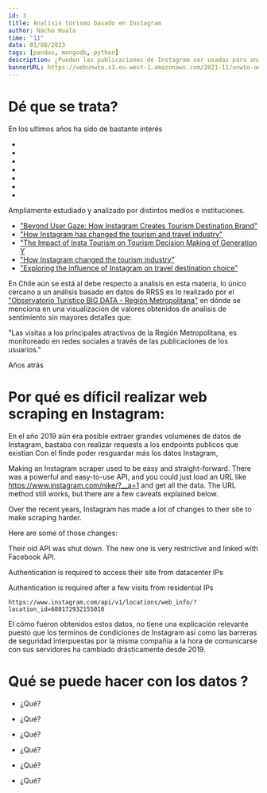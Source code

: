 ```yaml
---
id: 3
title: Analisis túrismo basado en Instagram
author: Nacho Huala
time: "11"
date: 01/08/2023
tags: [pandas, mongodb, python]
description: ¿Pueden las publicaciones de Instagram ser usadas para analizar la actividad turística de una locación?
bannerURL: https://webunwto.s3.eu-west-1.amazonaws.com/2021-11/unwto-and-instagram-partner-to-help-destinations-recover-and-rediscover_1.jpg
---
```


# Dé que se trata?

En los ultimos años ha sido de bastante interés

-
-

-
-

-
-

-

Ampliamente estudiado y analizado por distintos medios e instituciones.

-   ["Beyond User Gaze: How Instagram Creates Tourism Destination Brand"](https://www.researchgate.net/publication/286530462_Beyond_User_Gaze_How_Instagram_Creates_Tourism_Destination_Brand)
-   ["How Instagram has changed the tourism and travel industry"](https://jaauth.journals.ekb.eg/article_159153_d9ef1f2a64221346e3cae8bf5ad3554e.pdf)
-   ["The Impact of Insta Tourism on Tourism Decision Making of Generation Y](https://jaauth.journals.ekb.eg/article_159153_d9ef1f2a64221346e3cae8bf5ad3554e.pdf)
-   ["How Instagram changed the tourism industry"](https://www.dw.com/en/how-instagram-changed-the-tourism-industry/a-65348690|)
-   ["Exploring the influence of Instagram on travel destination choice"](https://www.researchgate.net/publication/360142299_Exploring_the_influence_of_Instagram_on_travel_destination_choice)

En Chile aún se está al debe respecto a analisis en esta materia, lo único cercano a un análisis basado en datos de RRSS es lo realizado por el
["Observatorio Turístico BIG DATA - Región Metropolitana"](http://dataturismorm.cl/demanda-turistica.html) en dónde se menciona en una visualización de valores obtenidos de analisis de sentimiento sin mayores detalles que:

"Las visitas a los principales atractivos de la Región Metropolitana, es monitoreado en redes sociales a través de las publicaciones de los usuarios."

Años atrás

# Por qué es díficil realizar web scraping en Instagram:

En el año 2019 aún era posible extraer grandes volumenes de datos de Instagram, bastaba con realizar requests a los endpoints publicos que existían
Con el finde poder resguardar más los datos Instagram,

Making an Instagram scraper used to be easy and straight-forward. There was a powerful and easy-to-use API, and you could just load an URL like https://www.instagram.com/nike/?__a=1 and get all the data. The URL method still works, but there are a few caveats explained below.

Over the recent years, Instagram has made a lot of changes to their site to make scraping harder.

Here are some of those changes:

Their old API was shut down. The new one is very restrictive and linked with Facebook API.

Authentication is required to access their site from datacenter IPs

Authentication is required after a few visits from residential IPs

```shell
https://www.instagram.com/api/v1/locations/web_info/?location_id=680172932155010
```

El cómo fueron obtenidos estos datos, no tiene una explicación relevante puesto que los terminos de condiciones de Instagram así como las barreras de seguridad interpuestas por la misma compañía a la hora de comunicarse con sus servidores ha cambiado drásticamente desde 2019.

# Qué se puede hacer con los datos ?

-   ¿Qué?

-   ¿Qué?

-   ¿Qué?

-   ¿Qué?

-   ¿Qué?

-   ¿Qué?
